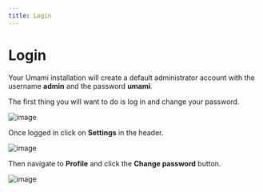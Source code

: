 ```yaml
---
title: Login
---
```


# Login

Your Umami installation will create a default administrator account with the username **admin** and the password **umami**.

The first thing you will want to do is log in and change your password.

![image](/images/docs/v1/login.png)

Once logged in click on **Settings** in the header.

![image](/images/docs/v1/header.png)

Then navigate to **Profile** and click the **Change password** button.

![image](/images/docs/v1/change-password.png)
